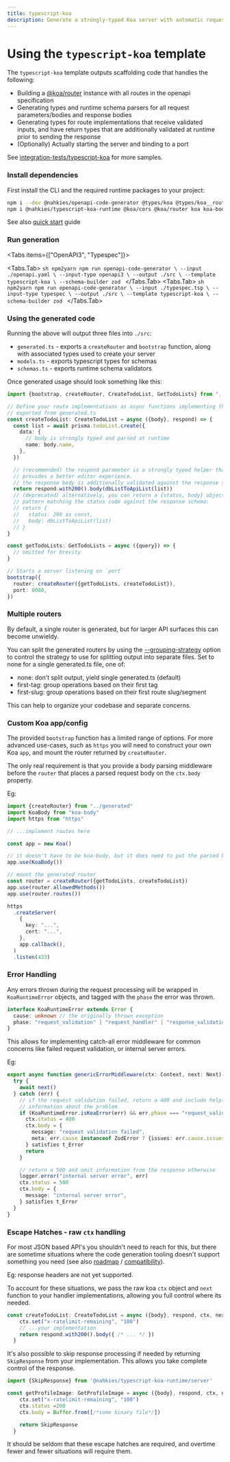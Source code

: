 ```yaml
---
title: typescript-koa
description: Generate a strongly-typed Koa server with automatic request validation, typed route handlers, and runtime schema validation using Zod for your OpenAPI or TypeSpec definitions.
---
```



# Using the `typescript-koa` template
The `typescript-koa` template outputs scaffolding code that handles the following:

- Building a [@koa/router](https://www.npmjs.com/package/@koa/router) instance with all routes in the openapi specification
- Generating types and runtime schema parsers for all request parameters/bodies and response bodies
- Generating types for route implementations that receive validated inputs, and have return types that are additionally
  validated at runtime prior to sending the response
- (Optionally) Actually starting the server and binding to a port

See [integration-tests/typescript-koa](https://github.com/mnahkies/openapi-code-generator/tree/main/integration-tests/typescript-koa) for more samples.

### Install dependencies
First install the CLI and the required runtime packages to your project:
```sh npm2yarn
npm i --dev @nahkies/openapi-code-generator @types/koa @types/koa__router
npm i @nahkies/typescript-koa-runtime @koa/cors @koa/router koa koa-body zod
```

See also [quick start](../../getting-started/quick-start) guide

### Run generation
<Tabs items={["OpenAPI3", "Typespec"]}>

  <Tabs.Tab>
    ```sh npm2yarn
    npm run openapi-code-generator \
      --input ./openapi.yaml \
      --input-type openapi3 \
      --output ./src \
      --template typescript-koa \
      --schema-builder zod
    ```
  </Tabs.Tab>
  <Tabs.Tab>
    ```sh npm2yarn
    npm run openapi-code-generator \
      --input ./typespec.tsp \
      --input-type typespec \
      --output ./src \
      --template typescript-koa \
      --schema-builder zod
    ```
  </Tabs.Tab>

</Tabs>

### Using the generated code
Running the above will output three files into `./src`:

- `generated.ts` - exports a `createRouter` and `bootstrap` function, along with associated types used to create your server
- `models.ts` - exports typescript types for schemas
- `schemas.ts` - exports runtime schema validators

Once generated usage should look something like this:

```typescript
import {bootstrap, createRouter, CreateTodoList, GetTodoLists} from "../generated"

// Define your route implementations as async functions implementing the types
// exported from generated.ts
const createTodoList: CreateTodoList = async ({body}, respond) => {
  const list = await prisma.todoList.create({
    data: {
      // body is strongly typed and parsed at runtime
      name: body.name,
    },
  })

  // (recommended) the respond parameter is a strongly typed helper that
  // provides a better editor experience.
  // the response body is additionally validated against the response schema/status code at runtime
  return respond.with200().body(dbListToApiList(list))
  // (deprecated) alternatively, you can return a {status, body} object which is also strongly typed
  // pattern matching the status code against the response schema:
  // return {
  //   status: 200 as const,
  //   body: dbListToApiList(list)
  // }
}

const getTodoLists: GetTodoLists = async ({query}) => {
  // omitted for brevity
}

// Starts a server listening on `port`
bootstrap({
  router: createRouter({getTodoLists, createTodoList}),
  port: 8080,
})
```

### Multiple routers
By default, a single router is generated, but for larger API surfaces this can become unwieldy.

You can split the generated routers by using the [--grouping-strategy](/reference/cli-options#--grouping-strategy-value-experimental)
option to control the strategy to use for splitting output into separate files. Set to none for a single generated.ts file, one of:

- none: don’t split output, yield single generated.ts (default)
- first-tag: group operations based on their first tag
- first-slug: group operations based on their first route slug/segment

This can help to organize your codebase and separate concerns.

### Custom Koa app/config

The provided `bootstrap` function has a limited range of options. For more advanced use-cases,
such as `https` you will need to construct your own Koa `app`, and mount the router returned by `createRouter`.

The only real requirement is that you provide a body parsing middleware before the `router` that places
a parsed request body on the `ctx.body` property.

Eg:
```typescript
import {createRouter} from "../generated"
import KoaBody from "koa-body"
import https from "https"

// ...implement routes here

const app = new Koa()

// it doesn't have to be koa-body, but it does need to put the parsed body on `ctx.body`
app.use(KoaBody())

// mount the generated router
const router = createRouter({getTodoLists, createTodoList})
app.use(router.allowedMethods())
app.use(router.routes())

https
  .createServer(
    {
      key: "...",
      cert: "...",
    },
    app.callback(),
  )
  .listen(433)
```

### Error Handling

Any errors thrown during the request processing will be wrapped in `KoaRuntimeError` objects,
and tagged with the `phase` the error was thrown.

```typescript
interface KoaRuntimeError extends Error {
  cause: unknown // the originally thrown exception
  phase: "request_validation" | "request_handler" | "response_validation"
}
```

This allows for implementing catch-all error middleware for common concerns like failed request validation,
or internal server errors.

Eg:
```typescript
export async function genericErrorMiddleware(ctx: Context, next: Next) {
  try {
    await next()
  } catch (err) {
    // if the request validation failed, return a 400 and include helpful
    // information about the problem
    if (KoaRuntimeError.isKoaError(err) && err.phase === "request_validation") {
      ctx.status = 400
      ctx.body = {
        message: "request validation failed",
        meta: err.cause instanceof ZodError ? {issues: err.cause.issues} : {},
      } satisfies t_Error
      return
    }

    // return a 500 and omit information from the response otherwise
    logger.error("internal server error", err)
    ctx.status = 500
    ctx.body = {
      message: "internal server error",
    } satisfies t_Error
  }
}
```

### Escape Hatches - raw `ctx` handling
For most JSON based API's you shouldn't need to reach for this, but there are sometime situations where the
code generation tooling doesn't support something you need (see also [roadmap](/overview/roadmap) / [compatibility](/overview/compatibility)).

Eg: response headers are not yet supported.

To account for these situations, we pass the raw koa `ctx` object and `next` function to your handler implementations,
allowing you full control where its needed.
```typescript
const createTodoList: CreateTodoList = async ({body}, respond, ctx, next) => {
    ctx.set("x-ratelimit-remaining", "100")
    // ...your implementation
    return respond.with200().body({ /* ... */ })
  }
```

It's also possible to skip response processing if needed by returning `SkipResponse` from your implementation.
This allows you take complete control of the response.
```typescript
import {SkipResponse} from '@nahkies/typescript-koa-runtime/server'

const getProfileImage: GetProfileImage = async ({body}, respond, ctx, next) => {
    ctx.set("x-ratelimit-remaining", "100")
    ctx.status =200
    ctx.body = Buffer.from([/*some binary file*/])

    return SkipResponse
  }
```

It should be seldom that these escape hatches are required, and overtime fewer and fewer situations will
require them.
